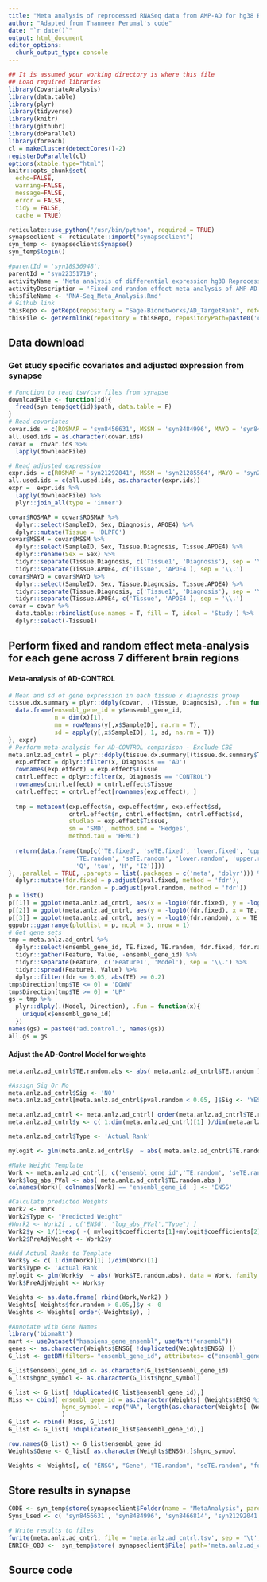 ```yaml
---
title: "Meta analysis of reprocessed RNASeq data from AMP-AD for hg38 Reprocessed Data (all 7 brain regions)"
author: "Adapted from Thanneer Perumal's code"
date: "`r date()`"
output: html_document
editor_options: 
  chunk_output_type: console
---
```


```r
## It is assumed your working directory is where this file
## Load required libraries
library(CovariateAnalysis)
library(data.table)
library(plyr)
library(tidyverse)
library(knitr)
library(githubr)
library(doParallel)
library(foreach)
cl = makeCluster(detectCores()-2)
registerDoParallel(cl)
options(xtable.type="html")
knitr::opts_chunk$set(
  echo=FALSE,
  warning=FALSE,
  message=FALSE,
  error = FALSE,
  tidy = FALSE,
  cache = TRUE)
```

```r
reticulate::use_python("/usr/bin/python", required = TRUE)
synapseclient <- reticulate::import("synapseclient")
syn_temp <- synapseclient$Synapse()
syn_temp$login()

#parentId = 'syn18936948';
parentId = 'syn22351719';
activityName = 'Meta analysis of differential expression hg38 Reprocessed RNASeq';
activityDescription = 'Fixed and random effect meta-analysis of AMP-AD data hg38 Reprocessed Data (6 brain regions - No CBE)';
thisFileName <- 'RNA-Seq_Meta_Analysis.Rmd'
# Github link
thisRepo <- getRepo(repository = "Sage-Bionetworks/AD_TargetRank", ref="branch", refName='master')
thisFile <- getPermlink(repository = thisRepo, repositoryPath=paste0('code/',thisFileName))
```

## Data download
### Get study specific covariates and adjusted expression from synapse

```r
# Function to read tsv/csv files from synapse
downloadFile <- function(id){ 
  fread(syn_temp$get(id)$path, data.table = F)
}
# Read covariates
covar.ids = c(ROSMAP = 'syn8456631', MSSM = 'syn8484996', MAYO = 'syn8466814')
all.used.ids = as.character(covar.ids)
covar =  covar.ids %>%
  lapply(downloadFile)

# Read adjusted expression
expr.ids = c(ROSMAP = 'syn21292041', MSSM = 'syn21285564', MAYO = 'syn21291908')
all.used.ids = c(all.used.ids, as.character(expr.ids))
expr =  expr.ids %>%
  lapply(downloadFile) %>%
  plyr::join_all(type = 'inner')
```

```r
covar$ROSMAP = covar$ROSMAP %>%
  dplyr::select(SampleID, Sex, Diagnosis, APOE4) %>%
  dplyr::mutate(Tissue = 'DLPFC')
covar$MSSM = covar$MSSM %>%
  dplyr::select(SampleID, Sex, Tissue.Diagnosis, Tissue.APOE4) %>%
  dplyr::rename(Sex = Sex) %>%
  tidyr::separate(Tissue.Diagnosis, c('Tissue1', 'Diagnosis'), sep = '\\.') %>%
  tidyr::separate(Tissue.APOE4, c('Tissue', 'APOE4'), sep = '\\.')
covar$MAYO = covar$MAYO %>%
  dplyr::select(SampleID, Sex, Tissue.Diagnosis, Tissue.APOE4) %>%
  tidyr::separate(Tissue.Diagnosis, c('Tissue1', 'Diagnosis'), sep = '\\.') %>%
  tidyr::separate(Tissue.APOE4, c('Tissue', 'APOE4'), sep = '\\.')
covar = covar %>%
  data.table::rbindlist(use.names = T, fill = T, idcol = 'Study') %>%
  dplyr::select(-Tissue1)
```

## Perform fixed and random effect meta-analysis for each gene across 7 different brain regions
#### Meta-analysis of AD-CONTROL
```r
# Mean and sd of gene expression in each tissue x diagnosis group
tissue.dx.summary = plyr::ddply(covar, .(Tissue, Diagnosis), .fun = function(x, y){
  data.frame(ensembl_gene_id = y$ensembl_gene_id,
             n = dim(x)[1],
             mn = rowMeans(y[,x$SampleID], na.rm = T),
             sd = apply(y[,x$SampleID], 1, sd, na.rm = T))
}, expr)
# Perform meta-analysis for AD-CONTROL comparison - Exclude CBE
meta.anlz.ad_cntrl = plyr::ddply(tissue.dx.summary[(tissue.dx.summary$Tissue%in%'CBE')==F,], .(ensembl_gene_id), .fun = function(x){
  exp.effect = dplyr::filter(x, Diagnosis == 'AD')
  rownames(exp.effect) = exp.effect$Tissue
  cntrl.effect = dplyr::filter(x, Diagnosis == 'CONTROL')
  rownames(cntrl.effect) = cntrl.effect$Tissue
  cntrl.effect = cntrl.effect[rownames(exp.effect), ]
  
  tmp = metacont(exp.effect$n, exp.effect$mn, exp.effect$sd, 
                 cntrl.effect$n, cntrl.effect$mn, cntrl.effect$sd,
                 studlab = exp.effect$Tissue,
                 sm = 'SMD', method.smd = 'Hedges',
                 method.tau = 'REML')
  
  return(data.frame(tmp[c('TE.fixed', 'seTE.fixed', 'lower.fixed', 'upper.fixed', 'zval.fixed', 'pval.fixed',
                   'TE.random', 'seTE.random', 'lower.random', 'upper.random', 'zval.random', 'pval.random',
                   'Q', 'tau', 'H', 'I2')]))
}, .parallel = TRUE, .paropts = list(.packages = c('meta', 'dplyr'))) %>%
  dplyr::mutate(fdr.fixed = p.adjust(pval.fixed, method = 'fdr'),
                fdr.random = p.adjust(pval.random, method = 'fdr'))
p = list()
p[[1]] = ggplot(meta.anlz.ad_cntrl, aes(x = -log10(fdr.fixed), y = -log10(fdr.random)))+geom_point()
p[[2]] = ggplot(meta.anlz.ad_cntrl, aes(y = -log10(fdr.fixed), x = TE.fixed))+geom_point()+geom_hline(yintercept = -log10(0.05), color = 'red')
p[[3]] = ggplot(meta.anlz.ad_cntrl, aes(y = -log10(fdr.random), x = TE.random))+geom_point()+geom_hline(yintercept = -log10(0.05), color = 'red')
ggpubr::ggarrange(plotlist = p, ncol = 3, nrow = 1)
# Get gene sets
tmp = meta.anlz.ad_cntrl %>%
  dplyr::select(ensembl_gene_id, TE.fixed, TE.random, fdr.fixed, fdr.random) %>%
  tidyr::gather(Feature, Value, -ensembl_gene_id) %>%
  tidyr::separate(Feature, c('Feature1', 'Model'), sep = '\\.') %>%
  tidyr::spread(Feature1, Value) %>%
  dplyr::filter(fdr <= 0.05, abs(TE) >= 0.2)
tmp$Direction[tmp$TE <= 0] = 'DOWN'
tmp$Direction[tmp$TE >= 0] = 'UP'
gs = tmp %>%
  plyr::dlply(.(Model, Direction), .fun = function(x){
    unique(x$ensembl_gene_id)
  })
names(gs) = paste0('ad.control.', names(gs))
all.gs = gs
```

#### Adjust the AD-Control Model for weights
```r
meta.anlz.ad_cntrl$TE.random.abs <- abs( meta.anlz.ad_cntrl$TE.random )

#Assign Sig Or No
meta.anlz.ad_cntrl$Sig <- 'NO'
meta.anlz.ad_cntrl[meta.anlz.ad_cntrl$pval.random < 0.05, ]$Sig <- 'YES'

meta.anlz.ad_cntrl <- meta.anlz.ad_cntrl[ order(meta.anlz.ad_cntrl$TE.random.abs), ]
meta.anlz.ad_cntrl$y <- c( 1:dim(meta.anlz.ad_cntrl)[1] )/dim(meta.anlz.ad_cntrl)[1]

meta.anlz.ad_cntrl$Type <- 'Actual Rank'

mylogit <- glm(meta.anlz.ad_cntrl$y  ~ abs( meta.anlz.ad_cntrl$TE.random.abs), data = meta.anlz.ad_cntrl, family = "binomial")

#Make Weight Template
Work <- meta.anlz.ad_cntrl[, c('ensembl_gene_id','TE.random', 'seTE.random','fdr.random','TE.random.abs')]
Work$log_abs_PVal <- abs( meta.anlz.ad_cntrl$TE.random.abs )
colnames(Work)[ colnames(Work) == 'ensembl_gene_id' ] <- 'ENSG'

#Calculate predicted Weights
Work2 <- Work  
Work2$Type <- "Predicted Weight"
#Work2 <- Work2[ , c('ENSG', 'log_abs_PVal',"Type") ]
Work2$y <- 1/(1+exp( -( mylogit$coefficients[1]+mylogit$coefficients[2]* abs( meta.anlz.ad_cntrl$TE.random.abs ) ) ))
Work2$PreAdjWeight <- Work2$y

#Add Actual Ranks to Template
Work$y <- c( 1:dim(Work)[1] )/dim(Work)[1]
Work$Type <- 'Actual Rank'
mylogit <- glm(Work$y  ~ abs( Work$TE.random.abs), data = Work, family = "binomial")
Work$PreAdjWeight <- Work$y

Weights <- as.data.frame( rbind(Work,Work2) )
Weights[ Weights$fdr.random > 0.05,]$y <- 0
Weights <- Weights[ order(-Weights$y), ]

#Annotate with Gene Names
library('biomaRt')
mart <- useDataset("hsapiens_gene_ensembl", useMart("ensembl"))
genes <- as.character(Weights$ENSG[ !duplicated(Weights$ENSG) ])
G_list <- getBM(filters= "ensembl_gene_id", attributes= c("ensembl_gene_id","hgnc_symbol"),values=genes,mart= mart)

G_list$ensembl_gene_id <- as.character(G_list$ensembl_gene_id)
G_list$hgnc_symbol <- as.character(G_list$hgnc_symbol)

G_list <- G_list[ !duplicated(G_list$ensembl_gene_id),]
Miss <- cbind( ensembl_gene_id = as.character(Weights[ (Weights$ENSG %in% G_list$ensembl_gene_id) == F,]$ENSG),
               hgnc_symbol = rep("NA", length(as.character(Weights[ (Weights$ENSG %in% G_list$ensembl_gene_id) == F,]$ENSG)) )
               )
G_list <- rbind( Miss, G_list)
G_list <- G_list[ !duplicated(G_list$ensembl_gene_id),]

row.names(G_list) <- G_list$ensembl_gene_id
Weights$Gene <- G_list[ as.character(Weights$ENSG),]$hgnc_symbol

Weights <- Weights[, c( "ENSG", "Gene", "TE.random", "seTE.random", "fdr.random", 'TE.random.abs', "log_abs_PVal", "Type", "PreAdjWeight", "y" )]
```

## Store results in synapse
```r
CODE <- syn_temp$store(synapseclient$Folder(name = "MetaAnalysis", parentId = parentId))
Syns_Used <- c( 'syn8456631', 'syn8484996', 'syn8466814', 'syn21292041', 'syn21285564', 'syn21291908' )

# Write results to files
fwrite(meta.anlz.ad_cntrl, file = 'meta.anlz.ad_cntrl.tsv', sep = '\t', row.names = F, quote = F)
ENRICH_OBJ <-  syn_temp$store( synapseclient$File( path='meta.anlz.ad_cntrl.tsv', name = 'RNASeq AD-Control meta-analysis across 6 brain regions (No CBE) hg38 Reprocessed Data', parentId=CODE$properties$id ), used = Syns_Used, activityName = activityName, executed = thisFile, activityDescription = activityDescription)
```

## Source code

